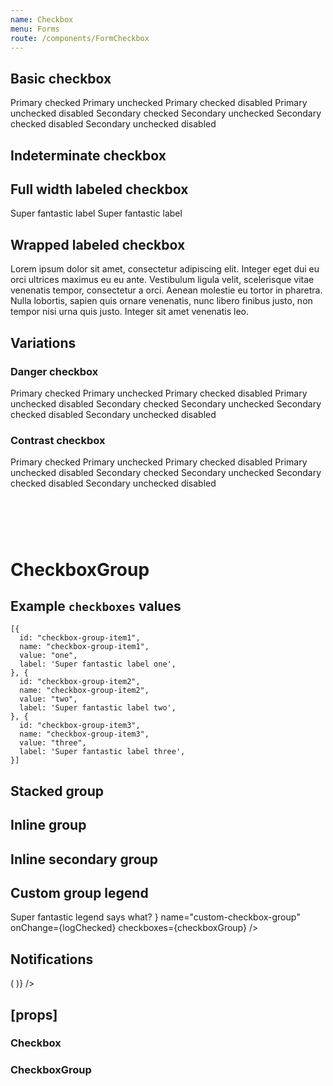 ```yaml
---
name: Checkbox
menu: Forms
route: /components/FormCheckbox
---
```



<PageTitle title="Checkbox" src="components/Form/Checkbox" />

## Basic checkbox

<Playground>
  <ThemeWrapper>
    <Flex direction="row" wrap>
      <Rhythm m={2}>
        <Flex direction="column">
          <Rhythm my={2}>
            <Checkbox name="basic" onChange={logChecked} checked />
            <Checkbox name="basic" onChange={logChecked} />
            <Checkbox name="basic" onChange={logChecked} checked>
              Primary checked
            </Checkbox>
            <Checkbox name="basic" onChange={logChecked}>
              Primary unchecked
            </Checkbox>
            <Checkbox name="basic" onChange={logChecked} disabled checked>
              Primary checked disabled
            </Checkbox>
            <Checkbox name="basic" onChange={logChecked} disabled>
              Primary unchecked disabled
            </Checkbox>
          </Rhythm>
        </Flex>
        <Flex direction="column">
          <Rhythm my={2}>
            <Checkbox name="basic" onChange={logChecked} checked variant="secondary" />
            <Checkbox name="basic" onChange={logChecked} variant="secondary" />
            <Checkbox name="basic" onChange={logChecked} checked variant="secondary">
              Secondary checked
            </Checkbox>
            <Checkbox name="basic" onChange={logChecked} variant="secondary">
              Secondary unchecked
            </Checkbox>
            <Checkbox name="basic" onChange={logChecked} disabled checked variant="secondary">
              Secondary checked disabled
            </Checkbox>
            <Checkbox name="basic" onChange={logChecked} disabled variant="secondary">
              Secondary unchecked disabled
            </Checkbox>
          </Rhythm>
        </Flex>
      </Rhythm>
    </Flex>
  </ThemeWrapper>
</Playground>

## Indeterminate checkbox

<Playground>
  <ThemeWrapper>
    <Rhythm my={2}>
      <FormComponentDemo type="checkbox" property="checked" initialValue={false} unwrapped>
        <Checkbox indeterminate onChange={logChecked} />
      </FormComponentDemo>
      <FormComponentDemo type="checkbox" property="checked" initialValue={false} unwrapped>
        <Checkbox variant="secondary" indeterminate onChange={logChecked} />
      </FormComponentDemo>
    </Rhythm>
  </ThemeWrapper>
</Playground>

## Full width labeled checkbox

<Playground>
  <ThemeWrapper>
    <Flex direction="column" style={{ width: 240 }}>
      <Rhythm my={2}>
        <Checkbox name="labeled-Checkbox" onChange={logChecked} full checked>
          Super fantastic label
        </Checkbox>
        <Checkbox name="labeled-Checkbox" onChange={logChecked} full reverse>
          Super fantastic label
        </Checkbox>
      </Rhythm>
    </Flex>
  </ThemeWrapper>
</Playground>

## Wrapped labeled checkbox

<Playground>
  <ThemeWrapper>
    <FormComponentDemo type="checkbox" property="checked" initialValue={true} unwrapped>
      <Checkbox onChange={logChecked}>
        Lorem ipsum dolor sit amet, consectetur adipiscing elit. Integer eget dui eu orci ultrices maximus eu eu ante.
        Vestibulum ligula velit, scelerisque vitae venenatis tempor, consectetur a orci. Aenean molestie eu tortor in
        pharetra. Nulla lobortis, sapien quis ornare venenatis, nunc libero finibus justo, non tempor nisi urna quis
        justo. Integer sit amet venenatis leo.
      </Checkbox>
    </FormComponentDemo>
  </ThemeWrapper>
</Playground>

## Variations

### Danger checkbox

<Playground>
  <ThemeWrapper>
    <Flex direction="row" wrap>
      <Rhythm m={2}>
        <Flex direction="column">
          <Rhythm my={2}>
            <Checkbox name="danger" onChange={logChecked} checked validity="danger">
              Primary checked
            </Checkbox>
            <Checkbox name="danger" onChange={logChecked} validity="danger">
              Primary unchecked
            </Checkbox>
            <Checkbox name="danger" onChange={logChecked} disabled checked validity="danger">
              Primary checked disabled
            </Checkbox>
            <Checkbox name="danger" onChange={logChecked} disabled validity="danger">
              Primary unchecked disabled
            </Checkbox>
          </Rhythm>
        </Flex>
        <Flex direction="column">
          <Rhythm my={2}>
            <Checkbox name="danger" onChange={logChecked} checked validity="danger" variant="secondary">
              Secondary checked
            </Checkbox>
            <Checkbox name="danger" onChange={logChecked} validity="danger" variant="secondary">
              Secondary unchecked
            </Checkbox>
            <Checkbox name="danger" onChange={logChecked} disabled checked validity="danger" variant="secondary">
              Secondary checked disabled
            </Checkbox>
            <Checkbox name="danger" onChange={logChecked} disabled validity="danger" variant="secondary">
              Secondary unchecked disabled
            </Checkbox>
          </Rhythm>
        </Flex>
      </Rhythm>
    </Flex>
  </ThemeWrapper>
</Playground>

### Contrast checkbox

<Playground>
  <ThemeWrapper contrast>
    <Flex direction="row" wrap>
      <Rhythm m={2}>
        <Flex direction="column">
          <Rhythm my={2}>
            <Checkbox name="contrast" onChange={logChecked} checked contrast>
              Primary checked
            </Checkbox>
            <Checkbox name="contrast" onChange={logChecked} contrast>
              Primary unchecked
            </Checkbox>
            <Checkbox name="contrast" onChange={logChecked} disabled checked contrast>
              Primary checked disabled
            </Checkbox>
            <Checkbox name="contrast" onChange={logChecked} disabled contrast>
              Primary unchecked disabled
            </Checkbox>
          </Rhythm>
        </Flex>
        <Flex direction="column">
          <Rhythm my={2}>
            <Checkbox name="contrast" onChange={logChecked} checked contrast variant="secondary">
              Secondary checked
            </Checkbox>
            <Checkbox name="contrast" onChange={logChecked} contrast variant="secondary">
              Secondary unchecked
            </Checkbox>
            <Checkbox name="contrast" onChange={logChecked} disabled checked contrast variant="secondary">
              Secondary checked disabled
            </Checkbox>
            <Checkbox name="contrast" onChange={logChecked} disabled contrast variant="secondary">
              Secondary unchecked disabled
            </Checkbox>
          </Rhythm>
        </Flex>
      </Rhythm>
    </Flex>
  </ThemeWrapper>
</Playground>

# <br />

# CheckboxGroup

## Example `checkboxes` values

```
[{
  id: "checkbox-group-item1",
  name: "checkbox-group-item1",
  value: "one",
  label: 'Super fantastic label one',
}, {
  id: "checkbox-group-item2",
  name: "checkbox-group-item2",
  value: "two",
  label: 'Super fantastic label two',
}, {
  id: "checkbox-group-item3",
  name: "checkbox-group-item3",
  value: "three",
  label: 'Super fantastic label three',
}]
```

## Stacked group

<Playground>
  <FormComponentDemo type="checkbox" property="values" initialValue={['one']}>
    <CheckboxGroup
      layout="stacked"
      legend="Super fantastic legend says what?"
      name="stacked-checkbox-group"
      onChange={logChecked}
      checkboxes={checkboxGroup}
    />
  </FormComponentDemo>
</Playground>

## Inline group

<Playground>
  <FormComponentDemo type="checkbox" property="values" initialValue={['one']}>
    <CheckboxGroup
      layout="inline"
      legend="Super fantastic legend says what?"
      name="inline-checkbox-group"
      onChange={logChecked}
      checkboxes={checkboxGroup}
    />
  </FormComponentDemo>
</Playground>

## Inline secondary group

<Playground>
  <FormComponentDemo type="checkbox" property="values" initialValue={['one']}>
    <CheckboxGroup
      layout="inline"
      legend="Super fantastic legend says what?"
      name="inline-secondary-checkbox-group"
      onChange={logChecked}
      checkboxes={checkboxGroup}
      variant="secondary"
    />
  </FormComponentDemo>
</Playground>

## Custom group legend

<Playground>
  <FormComponentDemo type="checkbox" property="values" initialValue={['one']}>
    <CheckboxGroup
      layout="inline"
      legend={
        <Typography as="legend" variants="medium-caps" style={{ marginBottom: '8px' }}>
          Super fantastic legend says what?
        </Typography>
      }
      name="custom-checkbox-group"
      onChange={logChecked}
      checkboxes={checkboxGroup}
    />
  </FormComponentDemo>
</Playground>

## Notifications

<Playground>
  <Looper
    list={['success', 'danger', 'warning', 'primary', 'neutral']}
    render={level => (
      <FormComponentDemo type="checkbox" property="values" initialValue={['one']}>
        <NotifiedCheckboxGroup
          layout="inline"
          legend="Super fantastic legend says what?"
          name="inline-checkbox-group"
          onChange={logChecked}
          checkboxes={checkboxGroup}
          level={level}
          notification={`This is an example ${level} notification.`}
        />
      </FormComponentDemo>
    )}
  />
</Playground>

## \[props\]

### Checkbox

<Props of={Checkbox} />

### CheckboxGroup

<Props of={CheckboxGroup} />
